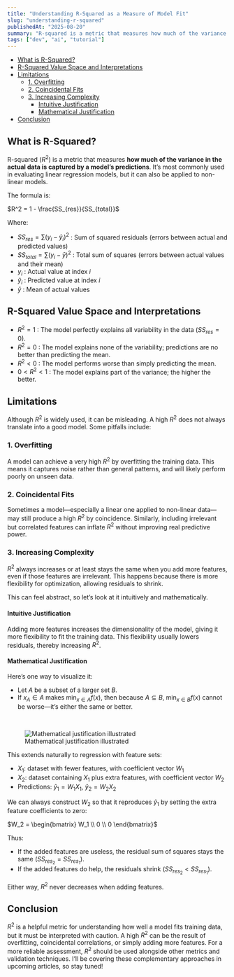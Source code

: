 ```yaml
---
title: "Understanding R-Squared as a Measure of Model Fit"
slug: "understanding-r-squared"
publishedAt: "2025-08-20"
summary: "R-squared is a metric that measures how much of the variance in the actual data is captured by a model’s predictions. It’s most commonly used in evaluating linear regression models, but it can also be applied to non-linear models."
tags: ["dev", "ai", "tutorial"]
---
```


- [What is R-Squared?](#what-is-r-squared)
- [R-Squared Value Space and Interpretations](#r-squared-value-space-and-interpretations)
- [Limitations](#limitations)
  - [1. Overfitting](#1-overfitting)
  - [2. Coincidental Fits](#2-coincidental-fits)
  - [3. Increasing Complexity](#3-increasing-complexity)
    - [Intuitive Justification](#intuitive-justification)
    - [Mathematical Justification](#mathematical-justification)
- [Conclusion](#conclusion)


## What is R-Squared?

R-squared ($R^2$) is a metric that measures **how much of the variance in the actual data is captured by a model’s predictions**. It’s most commonly used in evaluating linear regression models, but it can also be applied to non-linear models.

The formula is:

<div style={{textAlign: "center"}}>
$R^2 = 1 - \frac{SS_{res}}{SS_{total}}$
</div>

Where:

- $SS_{res} = \sum(y_i - \hat{y}_i)^2$ : Sum of squared residuals (errors between actual and predicted values)
- $SS_{total} = \sum(y_i - \bar{y})^2$ : Total sum of squares (errors between actual values and their mean)
- $y_i$ : Actual value at index $i$
- $\hat{y}_i$ : Predicted value at index $i$
- $\bar{y}$ : Mean of actual values

## R-Squared Value Space and Interpretations

- $R^2 = 1$ : The model perfectly explains all variability in the data ($SS_{res} = 0$).
- $R^2 = 0$ : The model explains none of the variability; predictions are no better than predicting the mean.
- $R^2 < 0$ : The model performs worse than simply predicting the mean.
- $0 < R^2 < 1$ : The model explains part of the variance; the higher the better.

## Limitations

Although $R^2$ is widely used, it can be misleading. A high $R^2$ does not always translate into a good model. Some pitfalls include:

### 1. Overfitting

A model can achieve a very high $R^2$ by overfitting the training data. This means it captures noise rather than general patterns, and will likely perform poorly on unseen data.

### 2. Coincidental Fits

Sometimes a model—especially a linear one applied to non-linear data—may still produce a high $R^2$ by coincidence. Similarly, including irrelevant but correlated features can inflate $R^2$ without improving real predictive power.

### 3. Increasing Complexity

$R^2$ always increases or at least stays the same when you add more features, even if those features are irrelevant. This happens because there is more flexibility for optimization, allowing residuals to shrink.

This can feel abstract, so let’s look at it intuitively and mathematically.

#### Intuitive Justification

Adding more features increases the dimensionality of the model, giving it more flexibility to fit the training data. This flexibility usually lowers residuals, thereby increasing $R^2$.

#### Mathematical Justification

Here’s one way to visualize it:

- Let $A$ be a subset of a larger set $B$.
- If $x_A \in A$ makes $\min_{x \in A}f(x)$, then because $A \subseteq B$, $\min_{x \in B}f(x)$ cannot be worse—it’s either the same or better.
<br/>
<figure style={{ textAlign: "center" }}>
  <img
    src="/understanding-r-squared/r-squared.png"
    alt="Mathematical justification illustrated"
    style={{ marginBottom: "8px" }}
  />
  <figcaption>Mathematical justification illustrated</figcaption>
</figure>

This extends naturally to regression with feature sets:

- $X_1$: dataset with fewer features, with coefficient vector $W_1$
- $X_2$: dataset containing $X_1$ plus extra features, with coefficient vector $W_2$
- Predictions: $\hat{y}_1 = W_1X_1$, $\hat{y}_2 = W_2X_2$

We can always construct $W_2$ so that it reproduces $\hat{y}_1$ by setting the extra feature coefficients to zero:

<div style={{textAlign: "center"}}>
$W_2 = \begin{bmatrix} W_1 \\ 0 \\ 0 \end{bmatrix}$
</div>

Thus:

- If the added features are useless, the residual sum of squares stays the same ($SS_{res_2} = SS_{res_1}$).
- If the added features do help, the residuals shrink ($SS_{res_2} < SS_{res_1}$).

Either way, $R^2$ never decreases when adding features.

## Conclusion

$R^2$ is a helpful metric for understanding how well a model fits training data, but it must be interpreted with caution. A high $R^2$ can be the result of overfitting, coincidental correlations, or simply adding more features. For a more reliable assessment, $R^2$ should be used alongside other metrics and validation techniques. I’ll be covering these complementary approaches in upcoming articles, so stay tuned!



